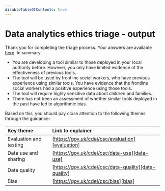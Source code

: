 ```yaml
---
disableTableOfContents: true
---
```


# Data analytics ethics triage - output

Thank you for completing the triage process. Your answers are available [here][triage-output]. In summary:

- You are developing a tool similar to those deployed in your local authority before. However, you only have limited evidence of the effectiveness of previous tools.
- The tool will be used by frontline social workers, who have previous experience using similar tools. You have evidence that the frontline social workers had a positive experience using those tools.
- The tool will require highly sensitive data about children and families.
- There has not been an assessment of whether similar tools deployed in the past have led to algorithmic bias.

Based on this, you should pay close attention to the following themes through the guidance:

| Key theme              | Link to explainer                                    |
| :--------------------- | :--------------------------------------------------- |
| Evaluation and testing | [https://gov.uk/cdei/csc/evaluation][evaluation]     |
| Data use and sharing   | [https://gov.uk/cdei/csc/data-use][data-use]         |
| Data quality           | [https://gov.uk/cdei/csc/data-quality][data-quality] |
| Bias                   | [https://gov.uk/cdei/csc/bias][bias]                 |

[triage-output]: https://somelink.com/
[evaluation]: https://gov.uk/cdei/csc/evaluation
[data-use]: https://gov.uk/cdei/csc/data-use
[data-quality]: https://gov.uk/cdei/csc/data-quality
[bias]: https://gov.uk/cdei/csc/bias
